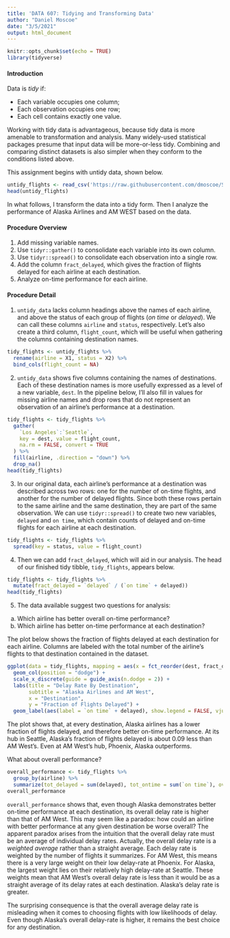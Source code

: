 ---
title: 'DATA 607: Tidying and Transforming Data'
author: "Daniel Moscoe"
date: "3/5/2021"
output: html_document
---

```{r setup, include=FALSE}
knitr::opts_chunk$set(echo = TRUE)
library(tidyverse)
```

#### Introduction

Data is *tidy* if: \n

* Each variable occupies one column;\n
* Each observation occupies one row;\n
* Each cell contains exactly one value.

Working with tidy data is advantageous, because tidy data is more amenable to transformation and analysis. Many widely-used statistical packages presume that input data will be more-or-less tidy. Combining and comparing distinct datasets is also simpler when they conform to the conditions listed above.

This assignment begins with untidy data, shown below.

```{r}
untidy_flights <- read_csv('https://raw.githubusercontent.com/dmoscoe/SPS/main/DATA607/untidied.csv')
head(untidy_flights)
```

In what follows, I transform the data into a tidy form. Then I analyze the performance of Alaska Airlines and AM WEST based on the data.

#### Procedure Overview

1. Add missing variable names.
2. Use $\texttt{tidyr::gather()}$ to consolidate each variable into its own column.
3. Use $\texttt{tidyr::spread()}$ to consolidate each observation into a single row.
4. Add the column $\texttt{fract_delayed}$, which gives the fraction of flights delayed for each airline at each destination.
5. Analyze on-time performance for each airline.

#### Procedure Detail

1. $\texttt{untidy_data}$ lacks column headings above the names of each airline, and above the status of each group of flights (*on time* or *delayed*). We can call these columns $\texttt{airline}$ and $\texttt{status}$, respectively. Let's also create a third column, $\texttt{flight_count}$, which will be useful when gathering the columns containing destination names.

```{r}
tidy_flights <- untidy_flights %>%
  rename(airline = X1, status = X2) %>%
  bind_cols(flight_count = NA)
```

2. $\texttt{untidy_data}$ shows five columns containing the names of destinations. Each of these destination names is more usefully expressed as a level of a new variable, $\texttt{dest}$. In the pipeline below, I'll also fill in values for missing airline names and drop rows that do not represent an observation of an airline's performance at a destination.

```{r}
tidy_flights <- tidy_flights %>%
  gather(
    `Los Angeles`:`Seattle`, 
    key = dest, value = flight_count, 
    na.rm = FALSE, convert = TRUE
  ) %>%
  fill(airline, .direction = "down") %>%
  drop_na()
head(tidy_flights)
```

3. In our original data, each airline's performance at a destination was described across two rows: one for the number of on-time flights, and another for the number of delayed flights. Since both these rows pertain to the same airline and the same destination, they are part of the same observation. We can use $\texttt{tidyr::spread()}$ to create two new variables, $\texttt{delayed}$ and $\texttt{on time}$, which contain counts of delayed and on-time flights for each airline at each destination.

```{r}
tidy_flights <- tidy_flights %>%
  spread(key = status, value = flight_count)
```

4. Then we can add $\texttt{fract_delayed}$, which will aid in our analysis. The head of our finished tidy tibble, $\texttt{tidy_flights}$, appears below.

```{r}
tidy_flights <- tidy_flights %>%
  mutate(fract_delayed = `delayed` / (`on time` + delayed))
head(tidy_flights)
```

5. The data available suggest two questions for analysis:
(a) Which airline has better overall on-time performance?
(b) Which airline has better on-time performance at each destination?

The plot below shows the fraction of flights delayed at each destination for each airline. Columns are labeled with the total number of the airline's flights to that destination contained in the dataset.

```{r}
ggplot(data = tidy_flights, mapping = aes(x = fct_reorder(dest, fract_delayed), y = fract_delayed, fill = airline)) + 
  geom_col(position = "dodge") +
  scale_x_discrete(guide = guide_axis(n.dodge = 2)) +
  labs(title = "Delay Rate By Destination", 
       subtitle = "Alaska Airlines and AM West", 
       x = "Destination", 
       y = "Fraction of Flights Delayed") +
  geom_label(aes(label = `on time` + delayed), show.legend = FALSE, vjust = 1)
```

The plot shows that, at every destination, Alaska airlines has a lower fraction of flights delayed, and therefore better on-time performance. At its hub in Seattle, Alaska's fraction of flights delayed is about 0.09 less than AM West's. Even at AM West's hub, Phoenix, Alaska outperforms.

What about overall performance?

```{r}
overall_performance <- tidy_flights %>%
  group_by(airline) %>%
  summarize(tot_delayed = sum(delayed), tot_ontime = sum(`on time`), overall_delay_rate = round((sum(delayed)/(sum(`on time`) + sum(delayed))),2))
overall_performance
```

$\texttt{overall_performance}$ shows that, even though Alaska demonstrates better on-time performance at each destination, its overall delay rate is higher than that of AM West. This may seem like a paradox: how could an airline with better performance at any given destination be worse overall? The apparent paradox arises from the intuition that the overall delay rate must be an average of individual delay rates. Actually, the overall delay rate is a *weighted average* rather than a straight average. Each delay rate is weighted by the number of flights it summarizes. For AM West, this means there is a very large weight on their low delay-rate at Phoenix. For Alaska, the largest weight lies on their relatively high delay-rate at Seattle. These weights mean that AM West's overall delay rate is less than it would be as a straight average of its delay rates at each destination. Alaska's delay rate is greater.

The surprising consequence is that the overall average delay rate is misleading when it comes to choosing flights with low likelihoods of delay. Even though Alaska's overall delay-rate is higher, it remains the best choice for any destination.

